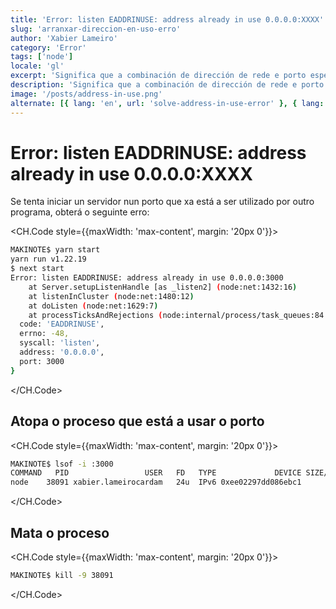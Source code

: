 ```yaml
---
title: 'Error: listen EADDRINUSE: address already in use 0.0.0.0:XXXX'
slug: 'arranxar-direccion-en-uso-erro'
author: 'Xabier Lameiro'
category: 'Error'
tags: ['node']
locale: 'gl'
excerpt: 'Significa que a combinación de dirección de rede e porto especificada na mensaxe de erro xa está a ser utilizada por outro proceso que se está executando no seu computador. Isto pode ocorrer cando se tenta iniciar un servidor nun porto que xa está a ser utilizado por outro programa.'
description: 'Significa que a combinación de dirección de rede e porto especificada na mensaxe de erro xa está a ser utilizada por outro proceso que se está executando no seu computador. Isto pode ocorrer cando se tenta iniciar un servidor nun porto que xa está a ser utilizado por outro programa.'
image: '/posts/address-in-use.png'
alternate: [{ lang: 'en', url: 'solve-address-in-use-error' }, { lang: 'es', url: 'resolver-direccion-en-uso-error' }]
---
```


# Error: listen EADDRINUSE: address already in use 0.0.0.0:XXXX

<Date date="01-02-2023" />

<GoogleAdsense slot="6172794554" horizontal />

Se tenta iniciar un servidor nun porto que xa está a ser utilizado por outro programa, obterá o seguinte erro:

<CH.Code style={{maxWidth: 'max-content', margin: '20px 0'}}>

```bash
MAKINOTE$ yarn start
yarn run v1.22.19
$ next start
Error: listen EADDRINUSE: address already in use 0.0.0.0:3000
    at Server.setupListenHandle [as _listen2] (node:net:1432:16)
    at listenInCluster (node:net:1480:12)
    at doListen (node:net:1629:7)
    at processTicksAndRejections (node:internal/process/task_queues:84:21) {
  code: 'EADDRINUSE',
  errno: -48,
  syscall: 'listen',
  address: '0.0.0.0',
  port: 3000
}
```

</CH.Code>

## Atopa o proceso que está a usar o porto

<CH.Code style={{maxWidth: 'max-content', margin: '20px 0'}}>

```bash
MAKINOTE$ lsof -i :3000
COMMAND   PID                 USER   FD   TYPE             DEVICE SIZE/OFF NODE NAME
node    38091 xabier.lameirocardam   24u  IPv6 0xee02297dd086ebc1      0t0  TCP *:hbci (LISTEN)
```

</CH.Code>

## Mata o proceso

<CH.Code style={{maxWidth: 'max-content', margin: '20px 0'}}>

```bash
MAKINOTE$ kill -9 38091
```

</CH.Code>

